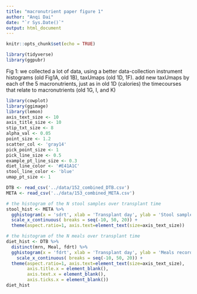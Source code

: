 ```yaml
---
title: "macronutrient paper figure 1"
author: "Anqi Dai"
date: "`r Sys.Date()`"
output: html_document
---
```


```r
knitr::opts_chunk$set(echo = TRUE)
```

```r
library(tidyverse)
library(ggpubr)
```

Fig 1: we collected a lot of data, using a better data-collection instrument
 histograms (old Fig1A, old 1B), taxUmaps (old 1D, 1F).
 add new taxUmaps by each of the 5 macronutrients, just as in old 1D (calories)
 the timecourses that relate to macronutrients (old 1G, I, and K)
 
```r
library(cowplot)
library(ggimage)
library(lemon)
axis_text_size <- 10
axis_title_size <- 10
stip_txt_size <- 8
alpha_val <- 0.05
point_size <- 1.2
scatter_col <- 'gray14'
pick_point_size <- 1
pick_line_size <- 0.5
example_pt_line_size <- 0.3
diet_line_color <- '#E41A1C'
stool_line_color <- 'blue'
umap_pt_size <- 1

DTB <- read_csv('../data/152_combined_DTB.csv')
META <- read_csv('../data/153_combined_META.csv')
```

```r
# the histogram of the N stool samples over transplant time
stool_hist <- META %>% 
  gghistogram(x = 'sdrt', xlab = 'Transplant day', ylab = 'Stool samples', color = 'white', fill = stool_line_color, alpha = 1) +
  scale_x_continuous( breaks = seq(-10, 50, 20)) + 
  theme(aspect.ratio=1, axis.text=element_text(size=axis_text_size))

# the histogram of the N meals over transplant time
diet_hist <- DTB %>% 
  distinct(mrn, Meal, fdrt) %>% 
  gghistogram(x = 'fdrt', xlab = 'Transplant day', ylab = 'Meals recorded', color = 'white', fill = diet_line_color, alpha = 1)+
    scale_x_continuous( breaks = seq(-10, 50, 20)) + 
  theme(aspect.ratio=1, axis.text=element_text(size=axis_text_size),
        axis.title.x = element_blank(),
        axis.text.x = element_blank(),
        axis.ticks.x = element_blank())
diet_hist
```

 
 